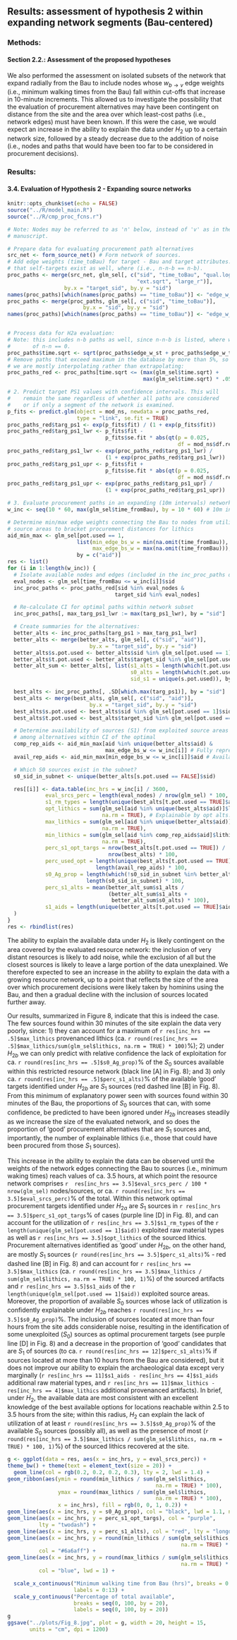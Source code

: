 ## Results: assessment of hypothesis 2 within expanding network segments (Bau-centered)

### Methods:

#### Section 2.2.: Assessment of the proposed hypotheses

We also performed the assessment on isolated subsets of the network that expand radially from the Bau to
include nodes whose $w_{b→v}$ edge weights (i.e., minimum walking times from the Bau) fall within cut-offs
that increase in 10-minute increments. This allowed us to investigate the possibility that the evaluation
of procurement alternatives may have been contingent on distance from the site and the area over
which least-cost paths (i.e., network edges) must have been known. If this were the case, we would
expect an increase in the ability to explain the data under $H_2$ up to a certain network size, followed by
a steady decrease due to the addition of noise (i.e., nodes and paths that would have been too far to be
considered in procurement decisions).

### Results:

#### 3.4. Evaluation of Hypothesis 2 - Expanding source networks

```{r load-mod, echo=FALSE, message=FALSE, include=FALSE, results="asis"}
knitr::opts_chunk$set(echo = FALSE)
source("../R/model_main.R")
source("../R/cmp_proc_fcns.r")
```

```{r}
# Note: Nodes may be referred to as 'n' below, instead of 'v' as in the
# manuscript.

# Prepare data for evaluating procurement path alternatives
src_net <- form_source_net() # Form network of sources.
# Add edge weights (time_toBau) for target - Bau and target attributes. Note
# that self-targets exist as well, where (i.e., n-n-b == n-b).
proc_paths <- merge(src_net, glm_sel[, c("sid", "time_toBau", "qual.log",
                                         "ext.sqrt", "large_r")],
                  by.x = "target_sid", by.y = "sid")
names(proc_paths)[which(names(proc_paths) == "time_toBau")] <- "edge_w_tb"
proc_paths <- merge(proc_paths, glm_sel[, c("sid", "time_toBau")],
                        by.x = "sid", by.y = "sid")
names(proc_paths)[which(names(proc_paths) == "time_toBau")] <- "edge_w_sb"


# Process data for H2a evaluation:
# Note: this includes n-b paths as well, since n-n-b is listed, where weight
#       of n-n == 0.
proc_paths$time.sqrt <- sqrt(proc_paths$edge_w_st + proc_paths$edge_w_tb)
# Remove paths that exceed maximum in the database by more than 5%, so
# we are mostly interpolating rather than extrapolating:
proc_paths_red <- proc_paths[time.sqrt <= (max(glm_sel$time.sqrt) +
                                           max(glm_sel$time.sqrt) * .05)]

# 2. Predict target PS1 values with confidence intervals. This will
#    remain the same regardless of whether all paths are considered
#    or if only a segment of the network is examined.
p_fits <- predict.glm(object = mod_ns, newdata = proc_paths_red,
                      type = "link", se.fit = TRUE)
proc_paths_red$targ_ps1 <- exp(p_fits$fit) / (1 + exp(p_fits$fit))
proc_paths_red$targ_ps1_lwr <- p_fits$fit -
                               p_fits$se.fit * abs(qt(p = 0.025,
                                                      df = mod_ns$df.residual))
proc_paths_red$targ_ps1_lwr <- exp(proc_paths_red$targ_ps1_lwr) /
                               (1 + exp(proc_paths_red$targ_ps1_lwr))
proc_paths_red$targ_ps1_upr <- p_fits$fit +
                               p_fits$se.fit * abs(qt(p = 0.025,
                                                      df = mod_ns$df.residual))
proc_paths_red$targ_ps1_upr <- exp(proc_paths_red$targ_ps1_upr) /
                               (1 + exp(proc_paths_red$targ_ps1_upr))

# 3. Evaluate procurement paths in an expanding (10m intervals) network subset
w_inc <- seq(10 * 60, max(glm_sel$time_fromBau), by = 10 * 60) # 10m increments

# Determine min/max edge weights connecting the Bau to nodes from utilized
# source areas to bracket procurement distances for lithics
aid_min_max <- glm_sel[pot.used == 1,
                      list(min_edge_bs_w = min(na.omit(time_fromBau)),
                           max_edge_bs_w = max(na.omit(time_fromBau))),
                      by = c("aid")]
res <- list()
for (i in 1:length(w_inc)) {
  # Isolate available nodes and edges (included in the inc_proc_paths df)
  eval_nodes <- glm_sel[time_fromBau <= w_inc[i]]$sid
  inc_proc_paths <- proc_paths_red[sid %in% eval_nodes &
                                  target_sid %in% eval_nodes]

  # Re-calculate CI for optimal paths within network subset
  inc_proc_paths[, max_targ_ps1_lwr := max(targ_ps1_lwr), by = "sid"]

  # Create summaries for the alternatives:
  better_alts <- inc_proc_paths[targ_ps1 > max_targ_ps1_lwr]
  better_alts <- merge(better_alts, glm_sel[, c("sid", "aid")],
                          by.x = "target_sid", by.y = "sid")
  better_alts$s.pot.used <- better_alts$sid %in% glm_sel[pot.used == 1]$sid
  better_alts$t.pot.used <- better_alts$target_sid %in% glm_sel[pot.used == 1]$sid
  better_alt_sum <- better_alts[, list(s1_alts = length(which(t.pot.used == T)),
                                       s0_alts = length(which(t.pot.used == F)),
                                       sid_s1 = unique(s.pot.used)), by = "sid"]

  best_alts <- inc_proc_paths[, .SD[which.max(targ_ps1)], by = "sid"]
  best_alts <- merge(best_alts, glm_sel[, c("sid", "aid")],
                          by.x = "target_sid", by.y = "sid")
  best_alts$s.pot.used <- best_alts$sid %in% glm_sel[pot.used == 1]$sid
  best_alts$t.pot.used <- best_alts$target_sid %in% glm_sel[pot.used == 1]$sid

  # Determine availability of sources (S1) from exploited source areas
  # among alternatives within CI of the optimal
  comp_rep_aids <- aid_min_max[aid %in% unique(better_alts$aid) &
                               max_edge_bs_w <= w_inc[i]] # Fully represented
  avail_rep_aids <- aid_min_max[min_edge_bs_w <= w_inc[i]]$aid # Available S1SAs

  # Which S0 sources exist in the subnet?
  s0_sid_in_subnet <- unique(better_alts[s.pot.used == FALSE]$sid)

  res[[i]] <- data.table(inc_hrs = w_inc[i] / 3600,
            eval_srcs_perc = length(eval_nodes) / nrow(glm_sel) * 100,
            s1_rm_types = length(unique(best_alts[t.pot.used == TRUE]$aid)),
            opt_lithics = sum(glm_sel[aid %in% unique(best_alts$aid)]$lithics,
                              na.rm = TRUE), # Explainable by opt alts.
            max_lithics = sum(glm_sel[aid %in% unique(better_alts$aid)]$lithics,
                              na.rm = TRUE),
            min_lithics = sum(glm_sel[aid %in% comp_rep_aids$aid]$lithics,
                              na.rm = TRUE),
            perc_s1_opt_targs = nrow(best_alts[t.pot.used == TRUE]) /
                                nrow(best_alts) * 100,
            perc_used_opt = length(unique(best_alts[t.pot.used == TRUE]$aid)) /
                            length(avail_rep_aids) * 100,
            s0_Ag_prop = length(which(!s0_sid_in_subnet %in% better_alts$target_sid)) /
                         length(s0_sid_in_subnet) * 100,
            perc_s1_alts = mean(better_alt_sum$s1_alts /
                                (better_alt_sum$s1_alts +
                                 better_alt_sum$s0_alts) * 100),
            s1_aids = length(unique(better_alts[t.pot.used == TRUE]$aid))
  )
}
res <- rbindlist(res)

```

The ability to explain the available data under $H_2$ is likely contingent on the
area covered by the evaluated resource network: the inclusion of very distant resources is likely to add
noise, while the exclusion of all but the closest sources is likely to leave a large portion of the data
unexplained. We therefore expected to see an increase in the ability to explain the data with a growing
resource network, up to a point that reflects the size of the area over which procurement decisions
were likely taken by hominins using the Bau, and then a gradual decline with the inclusion of sources
located further away.

Our results, summarized in Figure 8, indicate that this is indeed the case. The few sources found
within 30 minutes of the site explain the data very poorly, since: 1) they can account for a maximum of
`r res[inc_hrs == .5]$max_lithics` provenanced lithics (ca. `r round(res[inc_hrs == .5]$max_lithics/sum(glm_sel$lithics, na.rm = TRUE) * 100)`%); 2) under $H_{2b}$ we can only predict with relative confidence the lack of
exploitation for ca. `r round(res[inc_hrs == .5]$s0_Ag_prop)`% of the $S_0$ sources available within this restricted resource network (black line [A] in Fig. 8); and 3) only ca. `r round(res[inc_hrs == .5]$perc_s1_alts)`% of the available ‘good’ targets identified under $H_{2b}$ are $S_1$ sources (red
dashed line [B] in Fig. 8). From this minimum of explanatory power seen with sources found within 30
minutes of the Bau, the proportions of $S_0$ sources that can, with some confidence, be predicted to have
been ignored under $H_{2b}$ increases steadily as we increase the size of the evaluated network, and so does the proportion of ‘good’ procurement alternatives that are $S_1$ sources and, importantly, the number of
explainable lithics (i.e., those that could have been procured from those $S_1$ sources).

This increase in the ability to explain the data can be observed until the weights of the network
edges connecting the Bau to sources (i.e., minimum waking times) reach values of ca. 3.5 hours, at
which point the resource network comprises `r  res[inc_hrs == 3.5]$eval_srcs_perc / 100 * nrow(glm_sel)` nodes/sources, or ca. `r round(res[inc_hrs == 3.5]$eval_srcs_perc)`% of the total. Within this
network optimal procurement targets identified under $H_{2a}$ are $S_1$ sources in `r res[inc_hrs == 3.5]$perc_s1_opt_targs`% of cases (purple line
[D] in Fig. 8), and can account for the utilization of `r res[inc_hrs == 3.5]$s1_rm_types` of the `r length(unique(glm_sel[pot.used == 1]$aid))` exploited raw material types as well as
`r res[inc_hrs == 3.5]$opt_lithics` of the sourced lithics. Procurement alternatives identified as 'good' under $H_{2b}$, on the other
hand, are mostly $S_1$ sources (`r round(res[inc_hrs == 3.5]$perc_s1_alts)`% - red dashed line [B] in Fig. 8) and can account for `r res[inc_hrs == 3.5]$max_lithics` (ca. `r round(res[inc_hrs == 3.5]$max_lithics / sum(glm_sel$lithics, na.rm = TRUE) * 100, 1)`%)
of the sourced artifacts and `r res[inc_hrs == 3.5]$s1_aids` of the `r length(unique(glm_sel[pot.used == 1]$aid))` exploited source areas. Moreover, the proportion of available
$S_0$ sources whose lack of utilization is confidently explainable under $H_{2b}$ reaches `r round(res[inc_hrs == 3.5]$s0_Ag_prop)`%. The inclusion of
sources located at more than four hours from the site adds considerable noise, resulting in the
identification of some unexploited ($S_0$) sources as optimal procurement targets (see purple line [D] in
Fig. 8) and a decrease in the proportion of ‘good’ candidates that are $S_1$ of sources (to ca. `r round(res[inc_hrs == 12]$perc_s1_alts)`% if sources
located at more than 10 hours from the Bau are considered), but it does not improve our ability to
explain the archaeological data except very marginally (`r res[inc_hrs == 11]$s1_aids - res[inc_hrs == 4]$s1_aids` additional raw material types, and `r res[inc_hrs == 11]$max_lithics - res[inc_hrs == 4]$max_lithics` additional provenanced artifacts). In brief, under $H_2$, the available data are most consistent with an
excellent knowledge of the best available options for locations reachable within 2.5 to 3.5
hours from the site; within this radius, $H_2$ can explain the lack of utilization of at least `r round(res[inc_hrs == 3.5]$s0_Ag_prop)`% of the available $S_0$ sources (possibly all), as well as the presence of most (`r round(res[inc_hrs == 3.5]$max_lithics / sum(glm_sel$lithics, na.rm = TRUE) * 100, 1)`%) of the sourced lithics recovered at the site.

<!-- Figure 8 -->
```{r res-h2a, fig.cap="Figure 8. Hypothesis 2 with increasing resource network sizes. The ability to explain the data improves as more distant sources are added, up to the inclusion of sources requiring minimum walking times of ca. 3.5 hours from the site, and then declines. The threshold (ca. 2.5 – 3.5 hours) likely represents the limits of the regular active resource exploitation area around the site. Note that the resource network is expanded radially from the Bau in 10-minute increments (minimum walking times) to include sources with increasingly greater access costs (proportion of the total [346] indicated by grey dotted line). Line A (black) represents the proportion of unused sources (S0) predicted to have been ignored under H2b at different network sizes. Also shown is the proportion of ‘good’ alternatives made up of S1 sources (B, red dashed line), the minimum and maximum quantities of archaeological artifacts these good S1 procurement alternatives can explain (C, blue lines, with the range denoted by the shaded area), and the proportion of optimal procurement alternatives (H2a) made up of S1 sources (D, purple dashed line)."}


g <- ggplot(data = res, aes(x = inc_hrs, y = eval_srcs_perc)) +
theme_bw() + theme(text = element_text(size = 20)) +
  geom_line(col = rgb(0.2, 0.2, 0.2, 0.3), lty = 2, lwd = 1.4) +
geom_ribbon(aes(ymin = round(min_lithics / sum(glm_sel$lithics,
                                               na.rm = TRUE) * 100),
                ymax = round(max_lithics / sum(glm_sel$lithics,
                                               na.rm = TRUE) * 100),
                x = inc_hrs), fill = rgb(0, 0, 1, 0.2)) +
geom_line(aes(x = inc_hrs, y = s0_Ag_prop), col = "black", lwd = 1.1, na.rm = TRUE) +
geom_line(aes(x = inc_hrs, y = perc_s1_opt_targs), col = "purple",
          lty = "twodash") +
geom_line(aes(x = inc_hrs, y = perc_s1_alts), col = "red", lty = "longdash") +
geom_line(aes(x = inc_hrs, y = round(min_lithics / sum(glm_sel$lithics,
                                                       na.rm = TRUE) * 100)),
          col = "#6a6aff") +
geom_line(aes(x = inc_hrs, y = round(max_lithics / sum(glm_sel$lithics,
                                                       na.rm = TRUE) * 100)),
          col = "blue", lwd = 1) +

  scale_x_continuous("Minimum walking time from Bau (hrs)", breaks = 0:13,
                     labels = 0:13) +
  scale_y_continuous("Percentage of total available",
                     breaks = seq(0, 100, by = 20),
                     labels = seq(0, 100, by = 20))
g
ggsave("../plots/Fig_8.jpg", plot = g, width = 20, height = 15,
       units = "cm", dpi = 1200)
```
